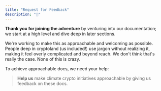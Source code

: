 ```yaml
---
title: "Request for Feedback"
description: "🤲"
---
```


**Thank you for joining the adventure** by venturing into our documentation; we start at a high level and dive deep in later sections. 

We're working to make this as approachable and welcoming as possible. People deep in cryptoland (us included!) use jargon without realizing it, making it feel overly complicated and beyond reach. We don't think that's really the case. None of this is crazy. 

To achieve approachable docs, we need your help:

> **Help us** make climate crypto initiatives approachable by giving us feedback on these docs.
